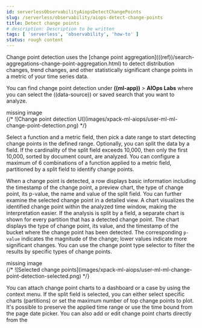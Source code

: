 ```yaml
---
id: serverlessObservabilityAiopsDetectChangePoints
slug: /serverless/observability/aiops-detect-change-points
title: Detect change points
# description: Description to be written
tags: [ 'serverless', 'observability', 'how-to' ]
status: rough content
---
```



<RoughContent />

<DocCallOut template="technical_preview" />
Change point detection uses the
[change point aggregation](((ref))/search-aggregations-change-point-aggregation.html)
to detect distribution changes, trend changes, and other statistically
significant change points in a metric of your time series data.

You can find change point detection under **((ml-app))** > **AIOps Labs** where
you can select the ((data-source)) or saved search that you want to analyze.

<div style={{ backgroundColor: "#F1F4FA", width: "100%", height: "250px", textAlign: "center", paddingTop: "110px", marginBottom: "20px" }}><DocIcon type="image" title="missing image"/> missing image</div>
{/* ![Change point detection UI](images/xpack-ml-aiops/user-ml-ml-change-point-detection.png) */}

Select a function and a metric field, then pick a date range to start detecting
change points in the defined range. Optionally, you can split the data by a
field. If the cardinality of the split field exceeds 10,000, then only the first
10,000, sorted by document count, are analyzed. You can configure a maximum of 6
combinations of a function applied to a metric field, partitioned by a split
field to identify change points.

When a change point is detected, a row displays basic information including the
timestamp of the change point, a preview chart, the type of change point, its
p-value, the name and value of the split field. You can further examine the
selected change point in a detailed view. A chart visualizes the identified
change point within the analyzed time window, making the interpretation easier.
If the analysis is split by a field, a separate chart is shown for every
partition that has a detected change point. The chart displays the type of
change point, its value, and the timestamp of the bucket where the change point
has been detected. The corresponding `p-value` indicates the magnitude of the
change; lower values indicate more significant changes. You can use the change
point type selector to filter the results by specific types of change points.

<div style={{ backgroundColor: "#F1F4FA", width: "100%", height: "250px", textAlign: "center", paddingTop: "110px", marginBottom: "20px" }}><DocIcon type="image" title="missing image"/> missing image</div>
{/* ![Selected change points](images/xpack-ml-aiops/user-ml-ml-change-point-detection-selected.png) */}

You can attach change point charts to a dashboard or a case by using the context
menu. If the split field is selected, you can either select specific charts
(partitions) or set the maximum number of top change points to plot. It's
possible to preserve the applied time range or use the time bound from the page
date picker. You can also add or edit change point charts directly from the
